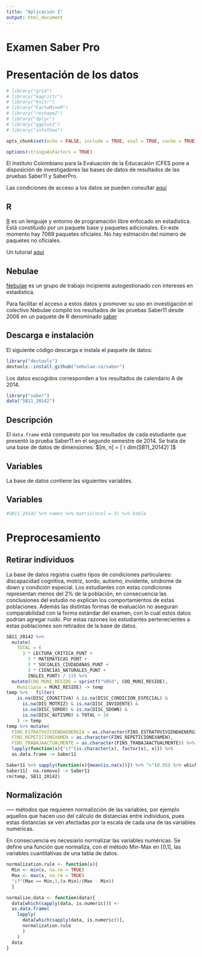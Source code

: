 ```yaml
---
title: "Aplicación I"
output: html_document
---
```


# Examen Saber Pro

# Presentación de los datos

```r
# library("grid")
# library("magrittr")
# library("knitr")
# library("FactoMineR")
# library("reshape2")
# library("dplyr")
# library("ggplot2")
# library("infotheo")

opts_chunk$set(echo = FALSE, include = TRUE, eval = TRUE, cache = TRUE)

options(stringsAsFactors = TRUE)

```


El Instituto Colombiano para la Evaluación de la Educacaión ICFES pone a disposición de investigadores las bases de datos de resultados de las pruebas Saber11 y SaberPro.

Las condiciones de acceso a los datos se pueden consultar [aquí](http://www.icfes.gov.co/investigacion/acceso-a-bases-de-datos)

## R

[R](https://cran.r-project.org/) es un lenguaje y entorno de programación libre enfocado en estadística. Está constituido por un paquete base y paquetes adicionales. En este momento hay 7069 paquetes oficiales. No hay estmación del número de paquetes no oficiales.

Un tutorial [aquí](http://bogota-r.github.io/intro/)

## Nebulae

[Nebulae](https://github.com/nebulae-co) es un grupo de trabajo incipiente autogestionado con intereses en estadística.

Para facilitar el acceso a estos datos y promover su uso en investigación el colectivo Nebulae compiló los resultados de las pruebas Saber11 desde 2006 en un paquete de R denominado [saber](https://github.com/nebulae-co/saber)

## Descarga e instalación

El siguiente código descarga e instala el paquete de datos:

```r
library("devtools")
devtools::install_github("nebulae-co/saber")
```

Los datos escogidos corresponden a los resultados de calendario A de 2014.

```r
library("saber")
data("SB11_20142")
```

## Descripción

El `data.frame` está compuesto por los resultados de cada estudiante que presentó la prueba Saber11 en el segundo semestre de 2014. Se trata de una base de datos de dimensiones: $[m, n] = [`r dim(SB11_20142)`]$

## Variables 

La base de datos contiene las siguientes variables.

## Variables {.smaller}

```r
#SB11_20142 %>% names %>% matrix(ncol = 3) %>% kable
```

# Preprocesamiento
 
## Retirar individuos {.smaller}

La base de datos registra cuatro tipos de condiciones particulares: discapacidad cognitiva, motriz, sordo, autismo, invidente, síndrome de down y condición especial. Los estudiantes con estas condiciones representan menos del 2% de la población, en consecuencia las conclusiones del estudio no explican los comportamientos de estas poblaciones. Además las distintas formas de evaluación no aseguran comparabilidad con la forma estándar del examen, con lo cual estos datos podrían agregar ruido. Por estas razones los estudiantes pertenecientes a estas poblaciones son retirados de la base de datos.  
 
```r
SB11_20142 %>% 
  mutate(
    TOTAL = (
      3 * LECTURA_CRITICA_PUNT +
        3 * MATEMATICAS_PUNT + 
        3 * SOCIALES_CIUDADANAS_PUNT + 
        3 * CIENCIAS_NATURALES_PUNT + 
        INGLES_PUNT) / 13) %>% 
  mutate(COD_MUNI_RESIDE = sprintf("%05d", COD_MUNI_RESIDE),
    Municipio = MUNI_RESIDE) -> temp
temp %>%   filter(
    is.na(DISC_COGNITIVA) & is.na(DISC_CONDICION_ESPECIAL) & 
      is.na(DIS_MOTRIZ) & is.na(DISC_INVIDENTE) & 
      is.na(DISC_SORDO) & is.na(DISC_SDOWN) & 
      is.na(DISC_AUTISMO) & TOTAL > 10
    ) -> temp
temp %>% mutate(
  FINS_ESTRATOVIVIENDAENERGIA = as.character(FINS_ESTRATOVIVIENDAENERGIA),
  FINS_REPETICIONEXAMEN = as.character(FINS_REPETICIONEXAMEN),
  FINS_TRABAJAACTUALMENTE = as.character(FINS_TRABAJAACTUALMENTE)) %>% 
  lapply(function(x){"if"(is.character(x), factor(x), x)}) %>% 
  as.data.frame -> Saber11

Saber11 %>% sapply(function(x){mean(is.na(x))}) %>% ">"(0.05) %>% which -> na.remove
Saber11[- na.remove] -> Saber11
rm(temp, SB11_20142)
```


## Normalización {.smaller}

----- métodos que requieren normalizción de las variables, por ejemplo aquellos que hacen uso del cálculo de distancias entre individuos, pues estas distancias se ven afectadas por la escala de cada una de las variables numéricas.

En consecuencia es necesiario normalizar las variables numéricas. Se define una función que normaliza, con el método Min-Max en [0,1], las variables cuantitativas de una tabla de datos.

```r
normalization.rule <- function(x){
  Min <- min(x, na.rm = TRUE)
  Max <- max(x, na.rm = TRUE)
  "if"(Max == Min,1,(x-Min)/(Max - Min))
  }

normalize.data <- function(data){
  data[which(sapply(data, is.numeric))] <-
  as.data.frame(
    lapply(
      data[which(sapply(data, is.numeric))],
      normalization.rule
      )
    )
  data
}

```
